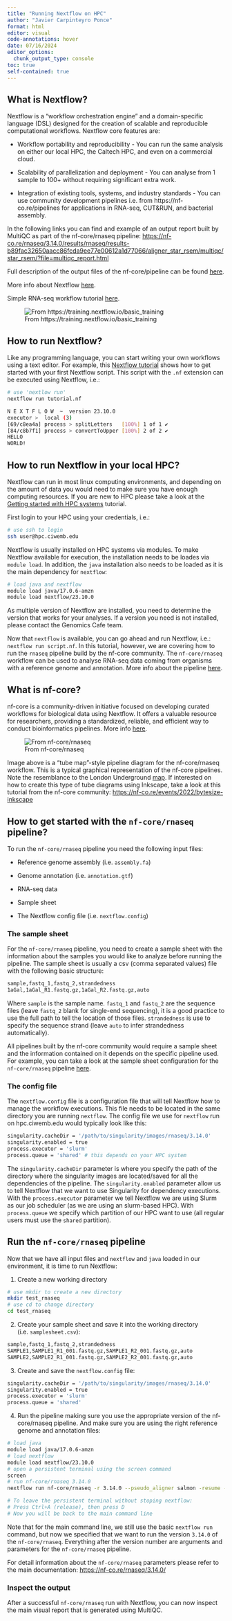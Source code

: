 ```yaml
---
title: "Running Nextflow on HPC"
author: "Javier Carpinteyro Ponce"
format: html
editor: visual
code-annotations: hover
date: 07/16/2024
editor_options: 
  chunk_output_type: console
toc: true
self-contained: true
---
```


## What is Nextflow?

Nextflow is a "workflow orchestration engine" and a domain-specific language (DSL) designed for the creation of scalable and reproducible computational workflows. Nextflow core features are:

-   Workflow portability and reproducibility - You can run the same analysis on either our local HPC, the Caltech HPC, and even on a commercial cloud.

-   Scalability of parallelization and deployment - You can analyse from 1 sample to 100+ without requiring significant extra work.

-   Integration of existing tools, systems, and industry standards - You can use community development pipelines i.e. from https://nf-co.re/pipelines for applications in RNA-seq, CUT&RUN, and bacterial assembly.

In the following links you can find and example of an output report built by MultiQC as part of the nf-core/rnaseq pipeline: <https://nf-co.re/rnaseq/3.14.0/results/rnaseq/results-b89fac32650aacc86fcda9ee77e00612a1d77066/aligner_star_rsem/multiqc/star_rsem/?file=multiqc_report.html>

Full description of the output files of the nf-core/pipeline can be found [here](https://nf-co.re/rnaseq/3.14.0/docs/output).

More info about Nextflow [here](https://training.nextflow.io/basic_training/).

Simple RNA-seq workflow tutorial [here](https://training.nextflow.io/basic_training/rnaseq_pipeline/).

![From https://training.nextflow.io/basic_training](https://training.nextflow.io/basic_training/img/execution_abstraction.png){fig-align="center"}

## How to run Nextflow?

Like any programming language, you can start writing your own workflows using a text editor. For example, this [Nextflow tutorial](https://www.nextflow.io/docs/latest/your-first-script.html) shows how to get started with your first Nextflow script. This script with the `.nf` extension can be executed using Nextflow, i.e.:

``` bash
# use 'nextlow run'
nextflow run tutorial.nf

N E X T F L O W  ~  version 23.10.0
executor >  local (3)
[69/c8ea4a] process > splitLetters   [100%] 1 of 1 ✔
[84/c8b7f1] process > convertToUpper [100%] 2 of 2 ✔
HELLO
WORLD!
```

## How to run Nextflow in your local HPC?

Nextflow can run in most linux computing environments, and depending on the amount of data you would need to make sure you have enough computing resources. If you are new to HPC please take a look at the [Getting started with HPC systems](Computing-Resources/getstarted-with-HPC.qmd) tutorial.

First login to your HPC using your credentials, i.e.:

``` bash
# use ssh to login
ssh user@hpc.ciwemb.edu
```

Nextflow is usually installed on HPC systems via modules. To make Nextflow available for execution, the installation needs to be loades via `module load`. In addition, the `java` installation also needs to be loaded as it is the main dependency for `nextflow`:

``` bash
# load java and nextflow
module load java/17.0.6-amzn
module load nextflow/23.10.0
```

As multiple version of Nextflow are installed, you need to determine the version that works for your analyses. If a version you need is not installed, please contact the Genomics Cafe team.

Now that `nextflow` is available, you can go ahead and run Nextflow, i.e.: `nextflow run script.nf`. In this tutorial, however, we are covering how to run the `rnaseq` pipeline build by the nf-core community. The `nf-core/rnaseq` workflow can be used to analyse RNA-seq data coming from organisms with a reference genome and annotation. More info about the pipeline [here](https://nf-co.re/rnaseq/3.14.0/).

## What is nf-core?

nf-core is a community-driven initiative focused on developing curated workflows for biological data using Nextflow. It offers a valuable resource for researchers, providing a standardized, reliable, and efficient way to conduct bioinformatics pipelines. More info [here](https://nf-co.re).

![From nf-core/rnaseq](https://raw.githubusercontent.com/nf-core/rnaseq/3.11.1//docs/images/nf-core-rnaseq_metro_map_grey.png){fig-align="center"}

Image above is a "tube map"-style pipeline diagram for the nf-core/rnaseq workflow. This is a typical graphical representation of the nf-core pipelines. Note the resemblance to the London Underground [map](https://tfl.gov.uk/cdn/static/cms/images/tube-map.gif). If interested on how to create this type of tube diagrams using Inkscape, take a look at this tutorial from the nf-core community: <https://nf-co.re/events/2022/bytesize-inkscape>

## How to get started with the `nf-core/rnaseq` pipeline?

To run the `nf-core/rnaseq` pipeline you need the following input files:

-   Reference genome assembly (i.e. `assembly.fa`)

-   Genome annotation (i.e. `annotation.gtf`)

-   RNA-seq data

-   Sample sheet

-   The Nextflow config file (i.e. `nextflow.config`)

### The sample sheet

For the `nf-core/rnaseq` pipeline, you need to create a sample sheet with the information about the samples you would like to analyze before running the pipeline. The sample sheet is usually a csv (comma separated values) file with the following basic structure:

``` bash
sample,fastq_1,fastq_2,strandedness
1aGal,1aGal_R1.fastq.gz,1aGal_R2.fastq.gz,auto
```

Where `sample` is the sample name. `fastq_1` and `fastq_2` are the sequence files (leave `fastq_2` blank for single-end sequencing), it is a good practice to use the full path to tell the location of those files. `strandedness` is use to specify the sequence strand (leave `auto` to infer strandedness automatically).

All pipelines built by the nf-core community would require a sample sheet and the information contained on it depends on the specific pipeline used. For example, you can take a look at the sample sheet configuration for the `nf-core/rnaseq` pipeline [here](https://nf-co.re/rnaseq/3.14.0/docs/usage/#samplesheet-input).

### The config file

The `nextflow.config` file is a configuration file that will tell Nextflow how to manage the workflow executions. This file needs to be located in the same directory you are running `nextflow`. The config file we use for `nextflow` run on hpc.ciwemb.edu would typically look like this:

``` bash
singularity.cacheDir = '/path/to/singularity/images/rnaseq/3.14.0'
singularity.enabled = true
process.executor = 'slurm' 
process.queue = 'shared' # this depends on your HPC system
```

The `singularity.cacheDir` parameter is where you specify the path of the directory where the singularity images are located/saved for all the dependencies of the pipeline. The `singularity.enabled` parameter allow us to tell Nextflow that we want to use Singularity for dependency executions. With the `process.executor` parameter we tell Nextflow we are using Slurm as our job scheduler (as we are using an slurm-based HPC). With `process.queue` we specify which partition of our HPC want to use (all regular users must use the `shared` partition).

## Run the `nf-core/rnaseq` pipeline

Now that we have all input files and `nextflow` and `java` loaded in our environment, it is time to run Nextflow:

1.  Create a new working directory

``` bash
# use mkdir to create a new directory
mkdir test_rnaseq
# use cd to change directory
cd test_rnaseq
```

2.  Create your sample sheet and save it into the working directory (i.e. `samplesheet.csv`):

``` bash
sample,fastq_1,fastq_2,strandedness
SAMPLE1,SAMPLE1_R1_001.fastq.gz,SAMPLE1_R2_001.fastq.gz,auto
SAMPLE2,SAMPLE2_R1_001.fastq.gz,SAMPLE2_R2_001.fastq.gz,auto
```

3.  Create and save the `nextflow.config` file:

``` bash
singularity.cacheDir = '/path/to/singularity/images/rnaseq/3.14.0'
singularity.enabled = true
process.executor = 'slurm'
process.queue = 'shared'
```

4.  Run the pipeline making sure you use the appropriate version of the nf-core/rnaseq pipeline. And make sure you are using the right reference genome and annotation files:

``` bash
# load java
module load java/17.0.6-amzn
# load nextflow
module load nextflow/23.10.0
# open a persistent terminal using the screen command
screen
# run nf-core/rnaseq 3.14.0
nextflow run nf-core/rnaseq -r 3.14.0 --pseudo_aligner salmon -resume --input samplesheet.csv --outdir results --fasta /path/to/reference/genome.fa --gtf /path/to/reference/genome.gtf

# To leave the persistent terminal without stoping nextflow:
# Press Ctrl+A (release), then press D
# Now you will be back to the main command line
```

Note that for the main command line, we still use the basic `nextflow run` command, but now we specified that we want to run the version `3.14.0` of the `nf-core/rnaseq`. Everything after the version number are arguments and parameters for the `nf-core/rnaseq` pipeline.

For detail information about the `nf-core/rnaseq` parameters please refer to the main documentation: <https://nf-co.re/rnaseq/3.14.0/>

### Inspect the output

After a successful `nf-core/rnaseq` run with Nextflow, you can now inspect the main visual report that is generated using MultiQC.